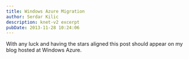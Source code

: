 ```yaml
---
title: Windows Azure Migration
author: Serdar Kilic
description: knet-v2 excerpt
pubDate: 2013-11-28 10:24:06
---
```


With any luck and having the stars aligned this post should appear on my blog hosted at Windows Azure.